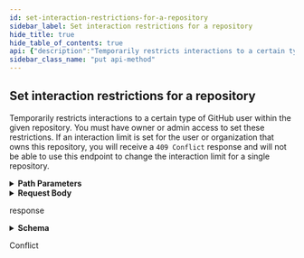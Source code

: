 ```yaml
---
id: set-interaction-restrictions-for-a-repository
sidebar_label: Set interaction restrictions for a repository
hide_title: true
hide_table_of_contents: true
api: {"description":"Temporarily restricts interactions to a certain type of GitHub user within the given repository. You must have owner or admin access to set these restrictions. If an interaction limit is set for the user or organization that owns this repository, you will receive a `409 Conflict` response and will not be able to use this endpoint to change the interaction limit for a single repository.","externalDocs":{"description":"API method documentation","url":"https://docs.github.com/rest/reference/interactions#set-interaction-restrictions-for-a-repository"},"operationId":"interactions/set-restrictions-for-repo","parameters":[{"in":"path","name":"owner","required":true,"schema":{"type":"string"}},{"in":"path","name":"repo","required":true,"schema":{"type":"string"}}],"requestBody":{"content":{"application/json":{"schema":{"description":"Limit interactions to a specific type of user for a specified duration","properties":{"expiry":{"description":"The duration of the interaction restriction. Can be one of: `one_day`, `three_days`, `one_week`, `one_month`, `six_months`. Default: `one_day`.","enum":["one_day","three_days","one_week","one_month","six_months"],"example":"one_month","type":"string"},"limit":{"description":"The type of GitHub user that can comment, open issues, or create pull requests while the interaction limit is in effect. Can be one of: `existing_users`, `contributors_only`, `collaborators_only`.","enum":["existing_users","contributors_only","collaborators_only"],"example":"collaborators_only","type":"string"}},"required":["limit"],"title":"Interaction Restrictions","type":"object"}}}},"responses":{"200":{"content":{"application/json":{"examples":{"default":{"value":{"expires_at":"2018-08-17T04:18:39.000Z","limit":"collaborators_only","origin":"repository"}}},"schema":{"description":"Interaction limit settings.","properties":{"expires_at":{"example":"2018-08-17T04:18:39.000Z","format":"date-time","type":"string"},"limit":{"description":"The type of GitHub user that can comment, open issues, or create pull requests while the interaction limit is in effect. Can be one of: `existing_users`, `contributors_only`, `collaborators_only`.","enum":["existing_users","contributors_only","collaborators_only"],"example":"collaborators_only","type":"string"},"origin":{"example":"repository","type":"string"}},"required":["limit","origin","expires_at"],"title":"Interaction Limits","type":"object"}}},"description":"response"},"409":{"description":"Conflict"}},"tags":["interactions"],"x-github":{"category":"interactions","enabledForGitHubApps":true,"githubCloudOnly":false,"previews":[],"subcategory":"repos"},"method":"put","path":"/repos/{owner}/{repo}/interaction-limits","servers":[{"url":"https://api.github.com"}],"jsonRequestBodyExample":{"expiry":"one_month","limit":"collaborators_only"},"info":{"contact":{"name":"Support","url":"https://support.github.com/contact"},"description":"GitHub's v3 REST API.","license":{"name":"MIT","url":"https://spdx.org/licenses/MIT"},"termsOfService":"https://docs.github.com/articles/github-terms-of-service","title":"GitHub v3 REST API","version":"1.1.4","x-apisguru-categories":["collaboration","developer_tools"],"x-logo":{"url":"https://twitter.com/github/profile_image?size=original"},"x-origin":[{"format":"openapi","url":"https://raw.githubusercontent.com/github/rest-api-description/main/descriptions/api.github.com/api.github.com.json","version":"3.0"}],"x-providerName":"github.com"},"postman":{"name":"Set interaction restrictions for a repository","description":{"content":"Temporarily restricts interactions to a certain type of GitHub user within the given repository. You must have owner or admin access to set these restrictions. If an interaction limit is set for the user or organization that owns this repository, you will receive a `409 Conflict` response and will not be able to use this endpoint to change the interaction limit for a single repository.","type":"text/plain"},"url":{"path":["repos",":owner",":repo","interaction-limits"],"host":["{{baseUrl}}"],"query":[],"variable":[{"disabled":false,"description":{"content":"(Required) ","type":"text/plain"},"type":"any","value":"","key":"owner"},{"disabled":false,"description":{"content":"(Required) ","type":"text/plain"},"type":"any","value":"","key":"repo"}]},"header":[{"key":"Content-Type","value":"application/json"},{"key":"Accept","value":"application/json"}],"method":"PUT","body":{"mode":"raw","raw":"\"\"","options":{"raw":{"language":"json"}}}}}
sidebar_class_name: "put api-method"
---
```



## Set interaction restrictions for a repository



Temporarily restricts interactions to a certain type of GitHub user within the given repository. You must have owner or admin access to set these restrictions. If an interaction limit is set for the user or organization that owns this repository, you will receive a `409 Conflict` response and will not be able to use this endpoint to change the interaction limit for a single repository.

<details style={{"marginBottom":"1rem"}}><summary style={{}}><strong>Path Parameters</strong></summary><div><ul><ParamsItem className={"paramsItem"} param={{"in":"path","name":"owner","required":true,"schema":{"type":"string"}}}></ParamsItem><ParamsItem className={"paramsItem"} param={{"in":"path","name":"repo","required":true,"schema":{"type":"string"}}}></ParamsItem></ul></div></details><details style={{}}><summary style={{"textAlign":"left"}}><strong>Request Body</strong></summary><div style={{"textAlign":"left","marginLeft":"1rem"}}></div><ul style={{"marginLeft":"1rem"}}><SchemaItem collapsible={false} name={"expiry"} required={false} schemaDescription={"The duration of the interaction restriction. Can be one of: `one_day`, `three_days`, `one_week`, `one_month`, `six_months`. Default: `one_day`."} schemaName={"string"} qualifierMessage={"**Possible values:** [`one_day`, `three_days`, `one_week`, `one_month`, `six_months`]"}></SchemaItem><SchemaItem collapsible={false} name={"limit"} required={true} schemaDescription={"The type of GitHub user that can comment, open issues, or create pull requests while the interaction limit is in effect. Can be one of: `existing_users`, `contributors_only`, `collaborators_only`."} schemaName={"string"} qualifierMessage={"**Possible values:** [`existing_users`, `contributors_only`, `collaborators_only`]"}></SchemaItem></ul></details><div><ApiTabs><TabItem label={"200"} value={"200"}><div>

response

</div><div><details style={{}}><summary style={{"textAlign":"left"}}><strong>Schema</strong></summary><div style={{"textAlign":"left","marginLeft":"1rem"}}></div><ul style={{"marginLeft":"1rem"}}><SchemaItem collapsible={false} name={"expires_at"} required={true} schemaDescription={undefined} schemaName={"date-time"} qualifierMessage={undefined}></SchemaItem><SchemaItem collapsible={false} name={"limit"} required={true} schemaDescription={"The type of GitHub user that can comment, open issues, or create pull requests while the interaction limit is in effect. Can be one of: `existing_users`, `contributors_only`, `collaborators_only`."} schemaName={"string"} qualifierMessage={"**Possible values:** [`existing_users`, `contributors_only`, `collaborators_only`]"}></SchemaItem><SchemaItem collapsible={false} name={"origin"} required={true} schemaDescription={undefined} schemaName={"string"} qualifierMessage={undefined}></SchemaItem></ul></details></div></TabItem><TabItem label={"409"} value={"409"}><div>

Conflict

</div><div></div></TabItem></ApiTabs></div>
      